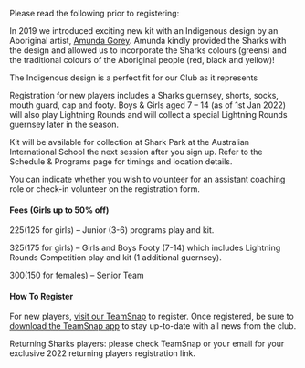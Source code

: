 Please read the following prior to registering:

In 2019 we introduced exciting new kit with an Indigenous design by an Aboriginal artist, [Amunda Gorey](https://www.facebook.com/amundagoreyart/). Amunda kindly provided the Sharks with the design and allowed us to incorporate the Sharks colours (greens) and the traditional colours of the Aboriginal people (red, black and yellow)!

The Indigenous design is a perfect fit for our Club as it represents

Registration for new players includes a Sharks guernsey, shorts, socks, mouth guard, cap and footy. Boys & Girls aged 7 – 14 (as of 1st Jan 2022) will also play Lightning Rounds and will collect a special Lightning Rounds guernsey later in the season.

Kit will be available for collection at Shark Park at the Australian International School the next session after you sign up. Refer to the Schedule & Programs page for timings and location details.

You can indicate whether you wish to volunteer for an assistant coaching role or check-in volunteer on the registration form.

#### Fees (Girls up to 50% off)

$225 ($125 for girls) – Junior (3-6) programs play and kit.

$325 ($175 for girls) – Girls and Boys Footy (7-14) which includes Lightning Rounds Competition play and kit (1 additional guernsey).

$300 ($150 for females) – Senior Team

#### How To Register

For new players, [visit our TeamSnap](https://go.teamsnap.com/forms/310459) to register. Once registered, be sure to [download the TeamSnap app](https://www.teamsnap.com/mobile) to stay up-to-date with all news from the club.

Returning Sharks players: please check TeamSnap or your email for your exclusive 2022 returning players registration link.

<style jsx>
  {`
    
    h1, h2, h3, h4 {
      text-decoration: underline
    }
    `}
</style>
